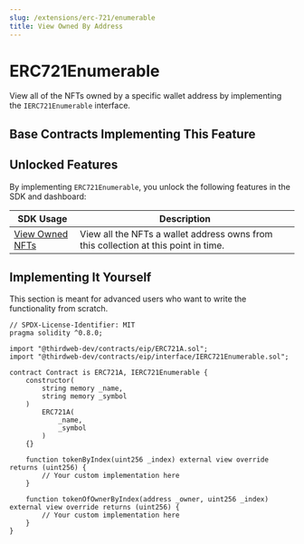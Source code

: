 ```yaml
---
slug: /extensions/erc-721/enumerable
title: View Owned By Address
---
```



# ERC721Enumerable

View all of the NFTs owned by a specific wallet address by implementing the `IERC721Enumerable` interface.

<ViewContractCodeButton
  link="https://github.com/thirdweb-dev/contracts/blob/main/contracts/eip/interface/IERC721Enumerable.sol"
  name="IERC721Enumerable"
  isInterface
/>

## Base Contracts Implementing This Feature

<div className="row" style={{ marginBottom: 24 }}>
  <div className="col col--6" style={{ padding: 8 }}>
    <QuickstartCard
      name="ERC721 Base"
      link="/extensions/base-contracts/erc-721/erc721base"
      image="/assets/icons/general.png"
    />
  </div>
  <div className="col col--6" style={{ padding: 8 }}>
    <QuickstartCard
      name="ERC721 Signature Mint"
      link="/extensions/base-contracts/erc-721/erc721signaturemint"
      image="/assets/icons/general.png"
    />
  </div>
  <div className="col col--6" style={{ padding: 8 }}>
    <QuickstartCard
      name="ERC721 Lazy Mint"
      link="/extensions/base-contracts/erc-721/erc721lazymint"
      image="/assets/icons/general.png"
    />
  </div>
  <div className="col col--6" style={{ padding: 8 }}>
    <QuickstartCard
      name="ERC721 Delayed Reveal"
      link="/extensions/base-contracts/erc-721/erc721delayedreveal"
      image="/assets/icons/general.png"
    />
  </div>
  <div className="col col--6" style={{ padding: 8 }}>
    <QuickstartCard
      name="ERC721 Drop"
      link="/extensions/base-contracts/erc-721/erc721drop"
      image="/assets/icons/general.png"
    />
  </div>
</div>

## Unlocked Features

By implementing `ERC721Enumerable`, you unlock the following features in the SDK and dashboard:

| SDK Usage                                                                                 | Description                                                                         |
| ----------------------------------------------------------------------------------------- | ----------------------------------------------------------------------------------- |
| [View Owned NFTs](/sdk/interacting-with-contracts/erc721/ERC721Enumerable#get-owned-nfts) | View all the NFTs a wallet address owns from this collection at this point in time. |

## Implementing It Yourself

This section is meant for advanced users who want to write the functionality from scratch.

```solidity
// SPDX-License-Identifier: MIT
pragma solidity ^0.8.0;

import "@thirdweb-dev/contracts/eip/ERC721A.sol";
import "@thirdweb-dev/contracts/eip/interface/IERC721Enumerable.sol";

contract Contract is ERC721A, IERC721Enumerable {
    constructor(
        string memory _name,
        string memory _symbol
    )
        ERC721A(
            _name,
            _symbol
        )
    {}

    function tokenByIndex(uint256 _index) external view override returns (uint256) {
        // Your custom implementation here
    }

    function tokenOfOwnerByIndex(address _owner, uint256 _index) external view override returns (uint256) {
        // Your custom implementation here
    }
}
```
